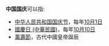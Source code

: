 '''中国国庆'''可以指:

*[[中华人民共和国国庆节|中华人民共和国国庆节]]，每年[[10月1日|10月1日]]
*[[國慶日_(中華民國)|國慶日 (中華民國)]]，每年[[10月10日|10月10日]]
*[[萬壽節|萬壽節]]，古代中國皇帝誕辰

{{disambig|CAT=四字消歧义}}